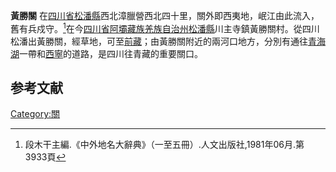 '''黃勝關''' 在[[四川省|四川省]][[松潘縣|松潘縣]]西北漳臘營西北四十里，關外即西夷地，岷江由此流入，舊有兵戍守。<ref>段木干主編.《中外地名大辭典》（一至五冊）.人文出版社,1981年06月.第3933頁</ref>在今[[四川省|四川省]][[阿壩藏族羌族自治州|阿壩藏族羌族自治州]][[松潘縣|松潘縣]]川主寺鎮黃勝關村。從四川松潘出黃勝關，經草地，可至[[前藏|前藏]]；由黃勝關附近的兩河口地方，分別有通往[[青海湖|青海湖]]一帶和[[西寧|西寧]]的道路，是四川往青藏的重要關口。

==参考文献==
<div class="references-small">
<references></references>
</div>


[[Category:關|Category:關]]